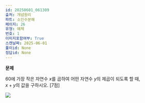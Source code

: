```yaml
---
id: 20250601_061309
출처: 개념원리
파트: 소인수분해
페이지: 26
유형: 예제
번호: 1
이미지포함여부: True
스캔날짜: 2025-06-01
풀이id: None
정답id: None
---
```


**문제**

60에 가장 작은 자연수 $x$를 곱하여 어떤 자연수 $y$의 제곱이 되도록 할 때,\
$x + y$의 값을 구하시오. \[7점\]

![](./개념원리_소인수분해_26_예제1.png)
